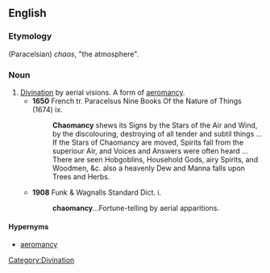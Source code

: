 ==English==

===Etymology===
{{etyl|grc}} (Paracelsian) ''chaos'', "the atmosphere".

===Noun===
{{en-noun|-}}

# [[divination|Divination]] by aerial visions. A form of [[aeromancy]].
#* '''1650''' French tr. Paracelsus Nine Books Of the Nature of Things (1674) ix.
#*: '''Chaomancy''' shews its Signs by the Stars of the Air and Wind, by the discolouring, destroying of all tender and subtil things ... If the Stars of Chaomancy are moved, Spirits fall from the superiour Air, and Voices and Answers were often heard ... There are seen Hobgoblins, Household Gods, airy Spirits, and Woodmen, &c. also a heavenly Dew and Manna falls upon Trees and Herbs.
#* '''1908''' Funk & Wagnalls Standard Dict. i.
#*: '''chaomancy'''...Fortune-telling by aerial apparitions.

====Hypernyms====
* [[aeromancy]]

[[Category:Divination]]